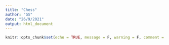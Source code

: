 ```yaml
---
title: "Chess"
author: "GS"
date: "26/9/2021"
output: html_document
---
```


```r
knitr::opts_chunk$set(echo = TRUE, message = F, warning = F, comment = "", fig.align = "center" )
```

